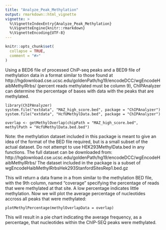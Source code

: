```yaml
---
title: "Analyze_Peak_Methylation"
output: rmarkdown::html_vignette
vignette: >
  %\VignetteIndexEntry{Analyze_Peak_Methylation}
  %\VignetteEngine{knitr::rmarkdown}
  %\VignetteEncoding{UTF-8}
---
```


```r
knitr::opts_chunk$set(
  collapse = TRUE,
  comment = "#>"
)
```

Using a BED6 file of processed ChiP-seq peaks and a BED9 file of methylation data in a format similar to those found at http://hgdownload.cse.ucsc.edu/goldenPath/hg19/encodeDCC/wgEncodeHaibMethylRrbs/ (percent reads methylated must be column 9), ChIPAnalyzer can determine the percentage of bases with data with the peaks that are methylated.

```
library(ChIPAnalyzer)
system.file("extdata", "MAZ_high_score.bed", package = "ChIPAnalyzer")
system.file("extdata", "HcfUMethylData.bed", package = "ChIPAnalyzer")

overlap <- getMethylOverlap(chipPath = "MAZ_high_score.bed", methylPath = "HcfUMethylData.bed.bed")
```
Note: the methylation dataset included in this package is meant to give an idea of the format of the BED file required, but is a small subset of the actual dataset. Do not attempt to use HEK293MethylData.bed in any functions. The full dataset can be downloaded from: http://hgdownload.cse.ucsc.edu/goldenPath/hg19/encodeDCC/wgEncodeHaibMethylRrbs/
The dataset included in the package is a subset of wgEncodeHaibMethylRrbsHek293StanfordSitesRep1.bed.gz

This will return a data frame in a from similar to the methylation BED file, with the 9th column, named "coverage" specifying the percentage of reads that were methylated at that site. A low percentage indicates little methylation. Now we will plot the average percentage of nucleotides accross all peaks that were methylated:

```
plotMethylPercentage(methylOverlapData = overlap)
```

This will result in a pie chart indicating the average frequency, as a percentage, that nucleotides within the ChIP-SEQ peaks were methylated.

